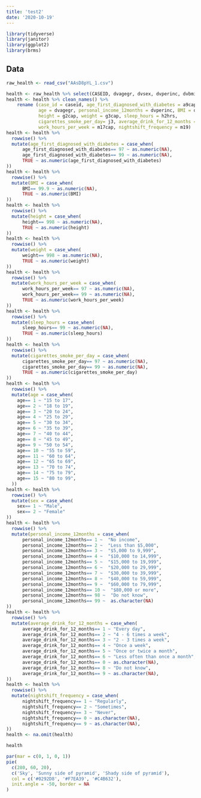```yaml
---
title: 'test2'
date: '2020-10-19'
---
```


```r
library(tidyverse)
library(janitor)
library(ggplot2)
library(brms)
```
## Data
```r
raw_health <- read_csv("AAsD8pYL_1.csv")
```

```r
health <- raw_health %>% select(CASEID, dvagegr, dvsex, dvperinc, dvbmimdf, a9cap, g2cap, g3cap, h2hrs, j3, k4, m17cap, m19) 
health <- health %>% clean_names() %>% 
    rename (case_id = caseid, age_first_diagnosed_with_diabetes = a9cap, sex = dvsex,  
            age = dvagegr, personal_income_12months = dvperinc, BMI = dvbmimdf, 
            height = g2cap, weight = g3cap, sleep_hours = h2hrs, 
            cigarettes_smoke_per_day= j3, average_drink_for_12_months = k4, 
            work_hours_per_week = m17cap, nightshift_frequency = m19)
health <- health %>% 
  rowwise() %>% 
  mutate(age_first_diagnosed_with_diabetes = case_when(
      age_first_diagnosed_with_diabetes== 97 ~ as.numeric(NA),
      age_first_diagnosed_with_diabetes== 99 ~ as.numeric(NA),
      TRUE ~ as.numeric(age_first_diagnosed_with_diabetes)
))
health <- health %>% 
  rowwise() %>% 
  mutate(BMI = case_when(
      BMI== 99.9 ~ as.numeric(NA),
      TRUE ~ as.numeric(BMI)
))
health <- health %>% 
  rowwise() %>% 
  mutate(height = case_when(
      height== 998 ~ as.numeric(NA),
      TRUE ~ as.numeric(height)
))
health <- health %>% 
  rowwise() %>% 
  mutate(weight = case_when(
      weight== 998 ~ as.numeric(NA),
      TRUE ~ as.numeric(weight)
))
health <- health %>% 
  rowwise() %>% 
  mutate(work_hours_per_week = case_when(
      work_hours_per_week== 97 ~ as.numeric(NA),
      work_hours_per_week== 99 ~ as.numeric(NA),
      TRUE ~ as.numeric(work_hours_per_week)
))
health <- health %>% 
  rowwise() %>% 
  mutate(sleep_hours = case_when(
      sleep_hours== 99 ~ as.numeric(NA),
      TRUE ~ as.numeric(sleep_hours)
))
health <- health %>% 
  rowwise() %>% 
  mutate(cigarettes_smoke_per_day = case_when(
      cigarettes_smoke_per_day== 97 ~ as.numeric(NA),
      cigarettes_smoke_per_day== 99 ~ as.numeric(NA),
      TRUE ~ as.numeric(cigarettes_smoke_per_day)
))
health <- health %>% 
  rowwise() %>% 
  mutate(age = case_when(
    age== 1 ~ "15 to 17",
    age== 2 ~ "18 to 19",
    age== 3 ~ "20 to 24",
    age== 4 ~ "25 to 29",
    age== 5 ~ "30 to 34",
    age== 6 ~ "35 to 39",
    age== 7 ~ "40 to 44",
    age== 8 ~ "45 to 49",
    age== 9 ~ "50 to 54",
    age== 10 ~ "55 to 59",
    age== 11 ~ "60 to 64",
    age== 12 ~ "65 to 69",
    age== 13 ~ "70 to 74",
    age== 14 ~ "75 to 79",
    age== 15 ~ "80 to 99",
  )) 
health <- health %>% 
  rowwise() %>% 
  mutate(sex = case_when(
    sex== 1 ~ "Male",
    sex== 2 ~ "Female"
))
health <- health %>% 
  rowwise() %>% 
  mutate(personal_income_12months = case_when(
      personal_income_12months== 1 ~  "No income",
      personal_income_12months== 2 ~  "Less than $5,000",
      personal_income_12months== 3 ~  "$5,000 to 9,999",
      personal_income_12months== 4 ~  "$10,000 to 14,999",
      personal_income_12months== 5 ~  "$15,000 to 19,999",
      personal_income_12months== 6 ~  "$20,000 to 29,999",
      personal_income_12months== 7 ~  "$30,000 to 39,999",
      personal_income_12months== 8 ~  "$40,000 to 59,999",
      personal_income_12months== 9 ~  "$60,000 to 79,999",
      personal_income_12months== 10 ~  "$80,000 or more",
      personal_income_12months== 98 ~  "Do not know",
      personal_income_12months== 99 ~  as.character(NA)
))
health <- health %>% 
  rowwise() %>% 
  mutate(average_drink_for_12_months = case_when(
      average_drink_for_12_months== 1 ~ "Every day",
      average_drink_for_12_months== 2 ~ "4 - 6 times a week",
      average_drink_for_12_months== 3 ~ "2 - 3 times a week",
      average_drink_for_12_months== 4 ~ "Once a week",
      average_drink_for_12_months== 5 ~ "Once or twice a month",
      average_drink_for_12_months== 6 ~ "Less often than once a month",
      average_drink_for_12_months== 0 ~ as.character(NA),
      average_drink_for_12_months== 8 ~ "Do not know",
      average_drink_for_12_months== 9 ~ as.character(NA),
))
health <- health %>% 
  rowwise() %>% 
  mutate(nightshift_frequency = case_when(
      nightshift_frequency== 1 ~ "Regularly",
      nightshift_frequency== 2 ~ "Sometimes",
      nightshift_frequency== 3 ~ "Never",
      nightshift_frequency== 0 ~ as.character(NA),
      nightshift_frequency== 9 ~ as.character(NA),
))
health <- na.omit(health)
```

```r
health
```


```r
par(mar = c(0, 1, 0, 1))
pie(
  c(280, 60, 20),
  c('Sky', 'Sunny side of pyramid', 'Shady side of pyramid'),
  col = c('#0292D8', '#F7EA39', '#C4B632'),
  init.angle = -50, border = NA
)
```
